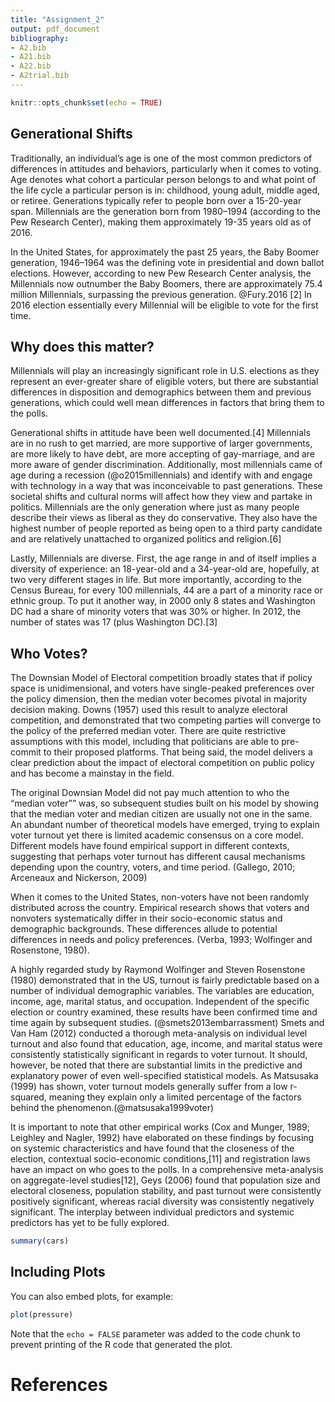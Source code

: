 ```yaml
---
title: "Assignment_2"
output: pdf_document
bibliography: 
- A2.bib
- A21.bib
- A22.bib
- A2trial.bib
---
```


```r
knitr::opts_chunk$set(echo = TRUE)
```

## Generational Shifts  
 
Traditionally, an individual’s age is one of the most common predictors of differences in attitudes and behaviors, particularly when it comes to voting. Age denotes what cohort a particular person belongs to and what point of the life cycle a particular person is in: childhood, young adult, middle aged, or retiree. Generations typically refer to people born over a 15-20-year span. Millennials are the generation born from 1980–1994 (according to the Pew Research Center), making them approximately 19-35 years old as of 2016.
 
In the United States, for approximately the past 25 years, the Baby Boomer generation, 1946–1964 was the defining vote in presidential and down ballot elections. However, according to new Pew Research Center analysis, the Millennials now outnumber the Baby Boomers, there are approximately 75.4 million Millennials, surpassing the previous generation. @Fury.2016 [2] In 2016 election essentially every Millennial will be eligible to vote for the first time. 
 
## Why does this matter?
 
Millennials will play an increasingly significant role in U.S. elections as they represent an ever-greater share of eligible voters, but there are substantial differences in disposition and demographics between them and previous generations, which could well mean differences in factors that bring them to the polls. 
 
Generational shifts in attitude have been well documented.[4] Millennials are in no rush to get married, are more supportive of larger governments, are more likely to have debt, are more accepting of gay-marriage, and are more aware of gender discrimination. Additionally, most millennials came of age during a recession (@o2015millennials) and identify with and engage with technology in a way that was inconceivable to past generations. These societal shifts and cultural norms will affect how they view and partake in politics. Millennials are the only generation where just as many people describe their views as liberal as they do conservative. They also have the highest number of people reported as being open to a third party candidate and are relatively unattached to organized politics and religion.[6] 

Lastly, Millennials are diverse. First, the age range in and of itself implies a diversity of experience: an 18-year-old and a 34-year-old are, hopefully, at two very different stages in life. But more importantly, according to the Census Bureau, for every 100 millennials, 44 are a part of a minority race or ethnic group.  To put it another way, in 2000 only 8 states and Washington DC had a share of minority voters that was 30% or higher. In 2012, the number of states was 17 (plus Washington DC).[3]

## Who Votes?

The Downsian Model of Electoral competition broadly states that if policy space is unidimensional, and voters have single-peaked preferences over the policy dimension, then the median voter becomes pivotal in majority decision making. Downs (1957) used this result to analyze electoral competition, and demonstrated that two competing parties will converge to the policy of the preferred median voter. There are quite restrictive assumptions with this model, including that politicians are able to pre-commit to their proposed platforms. That being said, the model delivers a clear prediction about the impact of electoral competition on public policy and has become a mainstay in the field. 

The original Downsian Model did not pay much attention to who the "median voter"" was, so subsequent studies built on his model by showing that the median voter and median citizen are usually not one in the same. An abundant number of theoretical models have emerged, trying to explain voter turnout yet there is limited academic consensus on a core model. Different models have found empirical support in different contexts, suggesting that perhaps voter turnout has different causal mechanisms depending upon the country, voters, and time period. (Gallego, 2010; Arceneaux and Nickerson, 2009)

When it comes to the United States, non-voters have not been randomly distributed across the country. Empirical research shows that voters and nonvoters systematically differ in their socio-economic status and demographic backgrounds. These differences allude to potential differences in needs and policy preferences. (Verba, 1993; Wolfinger and Rosenstone, 1980).

A highly regarded study by Raymond Wolfinger and Steven Rosenstone (1980) demonstrated that in the US, turnout is fairly predictable based on a number of individual demographic variables. The variables are education, income, age, marital status, and occupation. Independent of the specific election or country examined, these results have been confirmed time and time again by subsequent studies. (@smets2013embarrassment) Smets and Van Ham (2012) conducted a thorough meta-analysis on individual level turnout and also found that education, age, income, and marital status were consistently statistically significant in regards to voter turnout. It should, however, be noted that there are substantial limits in the predictive and explanatory power of even well-specified statistical models. As Matsusaka (1999) has shown, voter turnout models generally suffer from a low r-squared, meaning they explain only a limited percentage of the factors behind the phenomenon.(@matsusaka1999voter)    

It is important to note that other empirical works (Cox and Munger, 1989; Leighley and Nagler, 1992) have elaborated on these findings by focusing on systemic characteristics and have found that the closeness of the election, contextual socio-economic conditions,[11] and registration laws have an impact on who goes to the polls. In a comprehensive meta-analysis on aggregate-level studies[12], Geys (2006) found that population size and electoral closeness, population stability, and past turnout were consistently positively significant, whereas racial diversity was consistently negatively significant. The interplay between individual predictors and systemic predictors has yet to be fully explored.

```r
summary(cars)
```

## Including Plots

You can also embed plots, for example:

```r
plot(pressure)
```

Note that the `echo = FALSE` parameter was added to the code chunk to prevent printing of the R code that generated the plot.

# References
